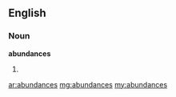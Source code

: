 ==English==

===Noun===
'''abundances'''

# {{plural of|abundance}}

[[ar:abundances]]
[[mg:abundances]]
[[my:abundances]]